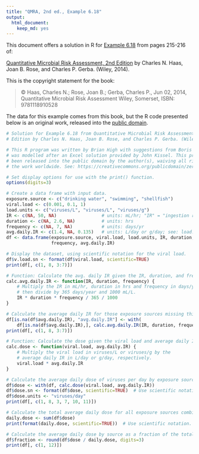 ```yaml
---
title: "QMRA, 2nd ed., Example 6.18"
output:
  html_document:
    keep_md: yes
---
```


This document offers a solution in R for [Example 6.18](https://books.google.com/books?id=ejTKAwAAQBAJ&lpg=PT265&ots=6q9TSELe3B&pg=PT265#v=onepage&q&f=false) from pages 215-216 of:

[Quantitative Microbial Risk Assessment, 2nd Edition](http://www.wiley.com/WileyCDA/WileyTitle/productCd-1118145291,subjectCd-CH20.html) 
by Charles N. Haas, Joan B. Rose, and Charles P. Gerba. (Wiley, 2014).

This is the copyright statement for the book:

> © Haas, Charles N.; Rose, Joan B.; Gerba, Charles P., Jun 02, 2014, 
> Quantitative Microbial Risk Assessment Wiley, Somerset, ISBN: 9781118910528

The data for this example comes from this book, but the R code presented below 
is an original work, released into the 
[public domain](https://creativecommons.org/publicdomain/zero/1.0/).

```r
# Solution for Example 6.18 from Quantitative Microbial Risk Assessment, 2nd 
# Edition by Charles N. Haas, Joan B. Rose, and Charles P. Gerba. (Wiley, 2014).

# This R program was written by Brian High with suggestions from Boris Reiss. It
# was modelled after an Excel solution provided by John Kissel. This program has
# been released into the public domain by the author(s), waiving all rights to
# the work worldwide. See: https://creativecommons.org/publicdomain/zero/1.0/

# Set display options for use with the print() function.
options(digits=3)

# Create a data frame with input data.
exposure.source <- c("drinking water", "swimming", "shellfish")
viral.load <- c(0.001, 0.1, 1)
load.units <- c("viruses/L", "viruses/L", "viruses/g")
IR <- c(NA, 50, NA)                 # units: mL/hr; "IR" = "ingestion rate"
duration <- c(NA, 2.6, NA)          # units: hrs
frequency <- c(NA, 7, NA)           # units: days/yr
avg.daily.IR <- c(1.4, NA, 0.135)   # units: L/day or g/day; see: load.units
df <- data.frame(exposure.source, viral.load, load.units, IR, duration, 
                 frequency, avg.daily.IR)

# Display the dataset, using scientific notation for the viral load.
df$v.load.sn <- format(df$viral.load, scientific=TRUE)
print(df[, c(1, 8, 3:7)])

# Function: Calculate the avg. daily IR given the IR, duration, and frequency.
calc.avg.daily.IR <- function(IR, duration, frequency) {
    # Multiply the IR in mL/hr, duration in hrs and frequency in days/yr and 
    # then divide by 365 days/year and 1000 mL/L.
    IR * duration * frequency / 365 / 1000
}

# Calculate the average daily IR for those exposure sources missing this value.
df[is.na(df$avg.daily.IR), "avg.daily.IR"] <- with(
    df[is.na(df$avg.daily.IR),], calc.avg.daily.IR(IR, duration, frequency))
print(df[, c(1, 8, 3:7)])

# Function: Calculate the dose given the viral load and average daily IR.
calc.dose <- function(viral.load, avg.daily.IR) {
    # Multiply the viral load in viruses/L or viruses/g by the 
    # average daily IR in L/day or g/day, respectively.
    viral.load * avg.daily.IR
}

# Calculate the average daily dose of viruses per day by exposure source.
df$dose <- with(df, calc.dose(viral.load, avg.daily.IR))
df$dose.sn <- format(df$dose, scientific=TRUE)  # Use scientific notation.
df$dose.units <- "viruses/day"
print(df[, c(1, 8, 3, 7, 10, 11)])

# Calculate the total average daily dose for all exposure sources combined.
daily.dose <- sum(df$dose)
print(format(daily.dose, scientific=TRUE))  # Use scientific notation.

# Calculate the average daily dose by source as a fraction of the total.
df$fraction <- round(df$dose / daily.dose, digits=3)
print(df[, c(1, 12)])
```
